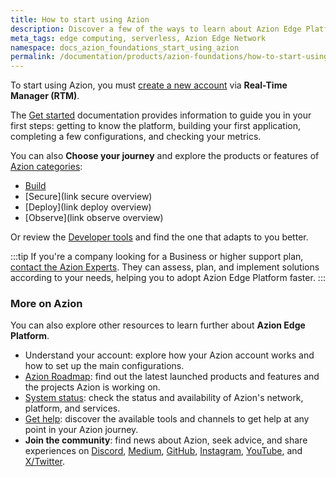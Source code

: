 ```yaml
---
title: How to start using Azion
description: Discover a few of the ways to learn about Azion Edge Platform.
meta_tags: edge computing, serverless, Azion Edge Network
namespace: docs_azion_foundations_start_using_azion
permalink: /documentation/products/azion-foundations/how-to-start-using-azion/
---
```


To start using Azion, you must [create a new account](/en/documentation/products/accounts/creating-account/) via **Real-Time Manager (RTM)**.

The [Get started](/en/documentation/products/getting-started/) documentation provides information to guide you in your first steps: getting to know the platform, building your first application, completing a few configurations, and checking your metrics.

You can also **Choose your journey** and explore the products or features of [Azion categories](/en/documentation/products/azion-foundations/azion-products-catalog/):

- [Build](/en/documentation/products/guides/build/overview/)
- [Secure](link secure overview)
- [Deploy](link deploy overview)
- [Observe](link observe overview)

Or review the [Developer tools](/en/documentation/products/dev-tools/) and find the one that adapts to you better.

:::tip
If you're a company looking for a Business or higher support plan, [contact the Azion Experts](https://www.azion.com/en/contact-sales/). They can assess, plan, and implement solutions according to your needs, helping you to adopt Azion Edge Platform faster.
:::

### More on Azion

You can also explore other resources to learn further about **Azion Edge Platform**.

- Understand your account: explore how your Azion account works and how to set up the main configurations.
- [Azion Roadmap](https://azion.com/en/roadmap/): find out the latest launched products and features and the projects Azion is working on.
- [System status](https://status.azion.com/): check the status and availability of Azion's network, platform, and services.
- [Get help](/en/documentation/products/get-help/): discover the available tools and channels to get help at any point in your Azion journey.
- **Join the community**: find news about Azion, seek advice, and share experiences on [Discord](https://discord.gg/Yp9N7RMVZy), [Medium](https://medium.com/aziontech), [GitHub](https://github.com/aziontech), [Instagram](https://www.instagram.com/aziontech/), [YouTube](https://www.youtube.com/aziontech), and [X/Twitter](https://twitter.com/aziontech).


